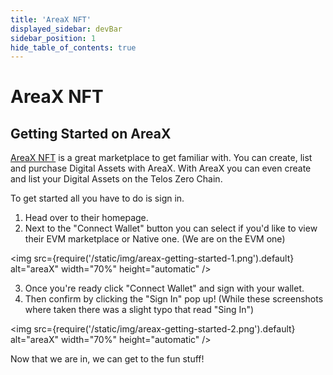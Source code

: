 ```yaml
---
title: 'AreaX NFT'
displayed_sidebar: devBar
sidebar_position: 1
hide_table_of_contents: true
---
```


# AreaX NFT

## Getting Started on AreaX

[AreaX NFT](https://evm.areaxnft.com/) is a great marketplace to get familiar with. You can create, list and purchase Digital Assets with AreaX.  With AreaX you can even create and list your Digital Assets on the Telos Zero Chain.

To get started all you have to do is sign in.
1. Head over to their homepage.
2. Next to the  "Connect Wallet" button you can select if you'd like to view their EVM marketplace or Native one. (We are on the EVM one)

<img
  src={require('/static/img/areax-getting-started-1.png').default}
  alt="areaX"
  width="70%"
  height="automatic"
/>

3. Once you're ready click "Connect Wallet" and sign with your wallet.
4. Then confirm by clicking the "Sign In" pop up! (While these screenshots where taken there was a slight typo that read "Sing In")

<img
  src={require('/static/img/areax-getting-started-2.png').default}
  alt="areaX"
  width="70%"
  height="automatic"
/>

Now that we are in, we can get to the fun stuff!